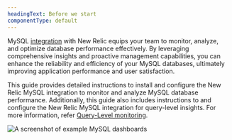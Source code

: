 ```yaml
---
headingText: Before we start
componentType: default
---
```






MySQL [integration](/docs/integrations/host-integrations/getting-started/introduction-host-integrations) with New Relic equips your team to monitor, analyze, and optimize database performance effectively. By leveraging comprehensive insights and proactive management capabilities, you can enhance the reliability and efficiency of your MySQL databases, ultimately improving application performance and user satisfaction.

This guide provides detailed instructions to install and configure the New Relic MySQL integration to monitor and analyze MySQL database performance. Additionally, this guide also includes instructions to and configure the New Relic MySQL integration for query-level insights. For more information, refer [Query-Level monitoring](/docs/infrastructure/infrastructure-data/query-level-monitoring).


<img
  title="Example MySQL dashboards"
  alt="A screenshot of example MySQL dashboards"
  src="/images/infrastructure_screenshot-crop_mysql-dashboard.webp"
/>



